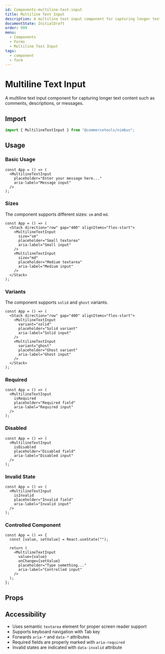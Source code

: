 ```yaml
---
id: Components-multiline-text-input
title: Multiline Text Input
description: A multiline text input component for capturing longer text content.
documentState: InitialDraft
order: 999
menu:
  - Components
  - Forms
  - Multiline Text Input
tags:
  - component
  - form
---
```


# Multiline Text Input

A multiline text input component for capturing longer text content such as comments, descriptions, or messages.

## Import

```jsx
import { MultilineTextInput } from "@commercetools/nimbus";
```

## Usage

### Basic Usage

```jsx-live
const App = () => (
  <MultilineTextInput 
    placeholder="Enter your message here..."
    aria-label="Message input"
  />
);
```

### Sizes

The component supports different sizes: `sm` and `md`.

```jsx-live
const App = () => (
  <Stack direction="row" gap="400" alignItems="flex-start">
    <MultilineTextInput 
      size="sm"
      placeholder="Small textarea"
      aria-label="Small input"
    />
    <MultilineTextInput 
      size="md"
      placeholder="Medium textarea"
      aria-label="Medium input"
    />
  </Stack>
);
```

### Variants

The component supports `solid` and `ghost` variants.

```jsx-live
const App = () => (
  <Stack direction="row" gap="400" alignItems="flex-start">
    <MultilineTextInput 
      variant="solid"
      placeholder="Solid variant"
      aria-label="Solid input"
    />
    <MultilineTextInput 
      variant="ghost"
      placeholder="Ghost variant"
      aria-label="Ghost input"
    />
  </Stack>
);
```

### Required

```jsx-live
const App = () => (
  <MultilineTextInput 
    isRequired
    placeholder="Required field"
    aria-label="Required input"
  />
);
```

### Disabled

```jsx-live
const App = () => (
  <MultilineTextInput 
    isDisabled
    placeholder="Disabled field"
    aria-label="Disabled input"
  />
);
```

### Invalid State

```jsx-live
const App = () => (
  <MultilineTextInput 
    isInvalid
    placeholder="Invalid field"
    aria-label="Invalid input"
  />
);
```

### Controlled Component

```jsx-live
const App = () => {
  const [value, setValue] = React.useState("");
  
  return (
    <MultilineTextInput 
      value={value}
      onChange={setValue}
      placeholder="Type something..."
      aria-label="Controlled input"
    />
  );
};
```

## Props

<PropsTable id="MultilineTextInput" />

## Accessibility

- Uses semantic `textarea` element for proper screen reader support
- Supports keyboard navigation with Tab key
- Forwards `aria-*` and `data-*` attributes
- Required fields are properly marked with `aria-required`
- Invalid states are indicated with `data-invalid` attribute 